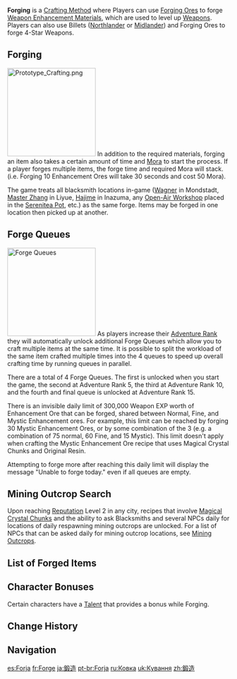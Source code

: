 {{Terminology Infobox
|image = Icon Forging Small.png
|type  = Crafting Methods
|type2 = Game Systems
}}
'''Forging''' is a [[Crafting Method]] where Players can use [[Forging Ores]] to forge [[Weapon Enhancement Materials]], which are used to level up [[Weapons]]. Players can also use Billets ([[Northlander Billets|Northlander]] or [[Midlander Billets|Midlander]]) and Forging Ores to forge 4-Star Weapons.

==Forging==
{{See also|Forging Materials}}
[[File:Prototype Crafting.png|200px|thumb|right]]
In addition to the required materials, forging an item also takes a certain amount of time and [[Mora]] to start the process. If a player forges multiple items, the forge time and required Mora will stack. (i.e. Forging 10 Enhancement Ores will take 30 seconds and cost 50 Mora).

The game treats all blacksmith locations in-game ([[Wagner]] in Mondstadt, [[Master Zhang]] in Liyue, [[Hajime]] in Inazuma, any [[Open-Air Workshop]] placed in the [[Serenitea Pot]], etc.) as the same forge. Items may be forged in one location then picked up at another.

==Forge Queues==
[[File:Forge Queues.png|right|200px|thumb|Forge Queues]]
As players increase their [[Adventure Rank]] they will automatically unlock additional Forge Queues which allow you to craft multiple items at the same time. It is possible to split the workload of the same item crafted multiple times into the 4 queues to speed up overall crafting time by running queues in parallel.

There are a total of 4 Forge Queues. The first is unlocked when you start the game, the second at Adventure Rank 5, the third at Adventure Rank 10, and the fourth and final queue is unlocked at Adventure Rank 15.

There is an invisible daily limit of 300,000 Weapon EXP worth of Enhancement Ore that can be forged, shared between Normal, Fine, and Mystic Enhancement ores. For example, this limit can be reached by forging 30 Mystic Enhancement Ores, or by some combination of the 3 (e.g. a combination of 75 normal, 60 Fine, and 15 Mystic). This limit doesn't apply when crafting the Mystic Enhancement Ore recipe that uses Magical Crystal Chunks and Original Resin.

Attempting to forge more after reaching this daily limit will display the message "Unable to forge <Ore> today." even if all queues are empty.

==Mining Outcrop Search==
{{Main|Mining Outcrops}}
Upon reaching [[Reputation]] Level 2 in any city, recipes that involve [[Magical Crystal Chunk]]s and the ability to ask Blacksmiths and several NPCs daily for locations of daily respawning mining outcrops are unlocked. For a list of NPCs that can be asked daily for mining outcrop locations, see [[Mining Outcrops#Mining Outcrop Search|Mining Outcrops]].

==List of Forged Items==
{{Recipes
|category=Weapon Enhancement Materials
|type=Forging
}}
{{Recipes
|category=Weapons
|notcategory=Weapon Enhancement Materials
|type=Forging
}}
{{Recipes
|category=Gadgets
|type=Forging
}}

==Character Bonuses==
Certain characters have a [[Talent]] that provides a bonus while Forging.
{{Talents by Category Table|Forging Talents}}

==Change History==
{{Change History|1.0}}

==Navigation==
{{Game Systems Navbox|Other}}

[[es:Forja]]
[[fr:Forge]]
[[ja:鍛造]]
[[pt-br:Forja]]
[[ru:Ковка]]
[[uk:Кування]]
[[zh:鍛造]]